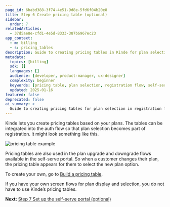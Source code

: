 ```yaml
---
page_id: 6babd388-3f74-4e51-9d8e-5fd6f04b20e8
title: Step 6 Create pricing table (optional)
sidebar:
  order: 7
relatedArticles:
  - 37d5ae8e-cfd1-4e5d-8333-387b6967ec23
app_context:
  - m: billing
  - s: pricing_tables
description: Guide to creating pricing tables in Kinde for plan selection during registration and self-serve portal plan changes.
metadata:
  topics: [billing]
  sdk: []
  languages: []
  audience: [developer, product-manager, ux-designer]
  complexity: beginner
  keywords: [pricing table, plan selection, registration flow, self-serve portal, plan upgrade, plan downgrade]
  updated: 2025-01-16
featured: false
deprecated: false
ai_summary: >
  Guide to creating pricing tables for plan selection in registration flows and self-serve portal.
---
```


Kinde lets you create pricing tables based on your plans. The tables can be integrated into the auth flow so that plan selection becomes part of registration. It might look something like this.

![pricing table example](https://imagedelivery.net/skPPZTHzSlcslvHjesZQcQ/8514b968-262d-4aec-24bd-02070669e300/public)

Pricing tables are also used in the plan upgrade and downgrade flows available in the self-serve portal. So when a customer changes their plan, the pricing table appears for them to select the new plan option.

To create your own, go to [Build a pricing table](/billing/billing-user-experience/plan-selection/).

If you have your own screen flows for plan display and selection, you do not have to use Kinde’s pricing tables. 

**Next:** [Step 7 Set up the self-serve portal (optional)](/billing/get-started/self-serve-portal-setup/)
